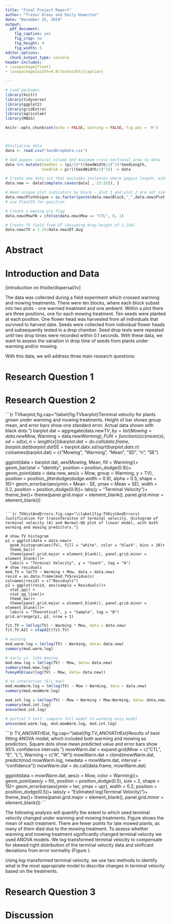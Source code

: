 ```yaml
---
title: "Final Project Report"
author: "Trevor Drees and Emily Howerton"
date: "December 15, 2019"
output:
  pdf_document:
    fig_caption: yes
    fig_crop: no
    fig_height: 4
    fig_width: 5
editor_options: 
  chunk_output_type: console
header-includes:
- \usepackage{float}
- \usepackage[width=0.8\textwidth]{caption}

---
```


```r
# Load packages
library(knitr)
library(tidyverse)
library(ggplot2)
library(gridExtra)
library(agricolae)
library(MASS)

knitr::opts_chunk$set(echo = FALSE, warning = FALSE, fig.pos = 'H')



#Initialise data
data <- read.csv("SeedDropData.csv")

# Add pappus conical volume and maximum cross-sectional area to data
data %>% mutate(SeedVol = (pi/3)*((SeedWidth/2)^2)*SeedLength,
                SeedCSA = pi*((SeedWidth/2)^2)) -> data

# Create new data set that excludes instances where pappus length, width, or DT are NA
data.new <- data[complete.cases(data[ , 23:25]), ]

# Need unique plot indicators by block - plot 1 and plot 2 are not similar in any way across blocks
data.new$PlotUnique = as.factor(paste(data.new$Block,"_",data.new$Plot))
# use PlantID for position

# Create a mowing y/n flag
data.new$MowYN = ifelse(data.new$Mow == "CTL", 0, 1)

# Create TV field from DT (Assuming drop height of 1.25m)
data.new$TV = 1.25/data.new$DT.Avg

```

# Abstract

# Introduction and Data

[introduction on thistle/dispersal/tv]

The data was collected during a field experiment which crossed warming and mowing treatments.  There were ten blocks, where each block subset into two plots - one warmed treatment and one ambient. Within a plot there are three positions, one for each mowing treatment. Ten seeds were planted at each position. One flower head was harvested from all individuals that survived to harvest date. Seeds were
collected from individual flower heads and subsequently tested in a drop chamber. Seed drop tests were repeated until two drop times were recorded within 0.1 seconds. With these data, we want to assess the variation in drop time of seeds from plants under warming and/or mowing.

With this data, we will address three main research questions:


\begin{enumerate}
\item Is seed terminal velocity predicted by seed shape parameters?
\item To what extent do warming and mowing treatments change seed terminal velocity?
\item Can changes in terminal velocity by treatment be explained by changes in seed shape parameters?
\end{enumerate}

# Research Question 1 

# Research Question 2

```{r TVbarplot,fig.cap="\\label{fig:TVbarplot}Terminal velocity for plants grown under warming and mowing treatments. Height of bar shows group mean, and error bars show one standard error. Actual data shown with black dots."}
barplot.dat = aggregate(data.new$TV, by = list(Mowing = data.new$Mow, Warming = data.new$Warming), FUN = function(x) c(mean(x),sd = sd(x), n = length(x)))
barplot.dat = do.call(data.frame, barplot.dat)
barplot.dat$SE = barplot.dat$x.sd / sqrt(barplot.dat$x.n)
colnames(barplot.dat) = c("Mowing", "Warming", "Mean", "SD", "n", "SE")

ggplot(data = barplot.dat, aes(Mowing, Mean, fill = Warming))+
  geom_bar(stat = "identity", position = position_dodge(0.9))+
  geom_point(data = data.new, aes(x = Mow, group = Warming, y = TV), position = position_jitterdodge(dodge.width = 0.9), alpha = 0.5, shape = 16)+
  geom_errorbar(aes(ymin = Mean - SE, ymax = Mean + SE), width = 0.2, position = position_dodge(0.9))+
  labs(y = "Terminal Velocity")+
  theme_bw()+
  theme(panel.grid.major = element_blank(), panel.grid.minor = element_blank())
```

```{r TVHistAndErrors,fig.cap="\\label{fig:TVHistAndErrors} Justification for transofmraiton of terminal velocity. Histogram of terminal velocity (A) and Normal-QQ plot of linear model, with both warming and mowing predictors."}

# show TV histogram
p1 = ggplot(data = data.new)+
  geom_histogram(aes(TV), fill = "white", color = "black", bins = 10)+
  theme_bw()+
  theme(panel.grid.major = element_blank(), panel.grid.minor = element_blank())+
  labs(x = "Terminal Velocity", y = "Count", tag = "A")
# show residuals 
mod.TV = lm(TV ~ Warming + Mow, data = data.new)
resid = as.data.frame(mod.TV$residuals)
colnames(resid) = c("Residuals")
p2 = ggplot(resid, aes(sample = Residuals))+
  stat_qq() + 
  stat_qq_line()+
  theme_bw()+
  theme(panel.grid.major = element_blank(), panel.grid.minor = element_blank())+
  labs(x = "Theoretical", y = "Sample", tag = "B")
grid.arrange(p1, p2, nrow = 1)

```

```r
fit.TV = lm(log(TV) ~ Warming * Mow, data = data.new)
fit.TV.AIC = stepAIC(fit.TV)

# warming
mod.warm.log = lm(log(TV) ~ Warming, data= data.new)
summary(mod.warm.log)

# early vs. late mowing 
mod.mow.log = lm(log(TV) ~ Mow, data= data.new)
summary(mod.mow.log)
TukeyHSD(aov(log(TV) ~ Mow, data= data.new))

# no interaction (E/L mow)
mod.mowWarm.log = lm(log(TV) ~ Mow + Warming, data = data.new)
summary(mod.mowWarm.log)

mod.int.log = lm(log(TV) ~ Mow + Warming + Mow:Warming, data= data.new)
summary(mod.int.log)
anova(mod.int.log)

# partial F test: compare full model to warming only model
anova(mod.warm.log, mod.mowWarm.log, mod.int.log)
```

```{r TV_ANOVATrtEst, fig.cap="\\label{fig:TV_ANOVATrtEst}Results of best fitting ANOVA model, which included both warming and mowing as predictors. Square dots show mean predicted value and error bars show 95% confidence intervals."}
mowWarm.dat = expand.grid(Mow = c("CTL", "E", "L"), Warming = c("A", "W"))
mowWarm.dat = cbind(mowWarm.dat, predict(mod.mowWarm.log, newdata = mowWarm.dat, interval = "confidence"))
mowWarm.dat = do.call(data.frame, mowWarm.dat)

ggplot(data = mowWarm.dat, aes(x = Mow, color = Warming))+
  geom_point(aes(y = fit), position = position_dodge(0.5), size = 2, shape = 15)+
  geom_errorbar(aes(ymin = lwr, ymax = upr), width = 0.2, position = position_dodge(0.5))+
  labs(y = "Estimated log(Terminal Velocity)")+
  theme_bw()+
  theme(panel.grid.major = element_blank(), panel.grid.minor = element_blank())
```

The following analysis will quantify the extent to which seed terminal velocity changed under warming and mowing treatments. Figure \ref{fig:TVbarplot} shows the mean of each treatment. There are fewer points for late mowed plants, as many of them died due to the mowing treatment. To assess whether warming and mowing treatment significantly changed terminal velocity we used ANOVA models. We log-transformed terminal velocity to compensate for skewed right distribution of the terminal velocity data and sinificant deviations from error normality (Figure \ref{fig:TVHistAndErrors}). 

Using log-transformed terminal velocity, we use two methods to identify what is the most appropriate model to describe changes in terminal velocity based on the treatments.

# Research Question 3



# Discussion
